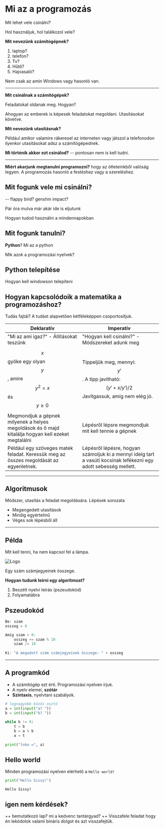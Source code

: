 
# Mi az a programozás

Mit lehet vele csinálni?

Hol használjuk, hol találkozol vele?

**Mit nevezünk számítógépnek?** 
1. laptop?
2. telefon?
3. Tv?
4. Hűtő?
5. Hajvasaló?

Nem csak az amin Windows vagy hasonló van.

---

**Mit csinálnak a számítógépek?**

Feladatokat oldanak meg. Hogyan?

Ahogyan az emberek is képesek feladatokat megoldani. Utasításokat követve. 

**Mit nevezünk utasításnak?**

Például amikor valamire rákeresel az interneten vagy játszol a telefonodon ilyenkor utasításokat adsz a számítógépednek.

**Mi történik akkor ezt csinálod?** -- pontosan nem is kell tudni.

---

**Miért akarjunk megtanulni programozni?** hogy az ötleteinkből valóság legyen. A programozás hasonló a festéshez vagy a szereléshez.

## Mit fogunk vele mi csinálni?

-- flappy bird? genshin impact?

Pár óra mulva már akár ide is eljutunk

Hogyan tudod használni a mindennapokban

## Mit fogunk tanulni?

**Python**? Mi az a python

Mik azok a programozási nyelvek?

## Python telepítése

Hogyan kell windowson telepíteni

## Hogyan kapcsolódoik a matematika a programozáshoz?

Tudás fajtái? A tudást alapvetően kétféleképpen csoportosítjuk.

| Deklaratív                                                                                         | Imperatív                                                                                                         |
| -------------------------------------------------------------------------------------------------- | ----------------------------------------------------------------------------------------------------------------- |
| "Mi az ami igaz?" - Állításokat teszünk                                                            | "Hogyan kell csinálni?" - Módszereket adunk meg                                                                   |
| $$x$$ gyöke egy olyan $$y$$, amire $$y^2=x$$ és $$ y \geq 0$$                                      | Tippeljük meg, mennyi: $$y'$$. A tipp javítható: $$(y'+x/y')/2$$ Javítgassuk, amíg nem elég jó.                   |
| Megmondjuk a gépnek milyenek a helyes megoldások és ő majd kitalálja hogyan kell ezeket megtalálni | Lépésről lépsre megmondjuk mit kell tennie a gépnek                                                               |
| Például egy szöveges matek feladat. Keressük meg az összes megoldását az egyenletnek.              | Lépésről lépésre, hogyan számoljuk ki a mennyi ideig tart a vasúti kocsinak lefékezni egy adott sebesség mellett. |


---

## Algoritmusok

Módszer, utasítás a feladat megoldására. Lépések sorozata

- Megengedett utasítások
- Mindig egyértelmű
- Véges sok lépésből áll

--- 

## Példa

Mit kell tenni, ha nem kapcsol fel a lámpa.

<img src="/flowchart.png" alt="Logo" />

Egy szám számjegyeinek összege.

**Hogyan tudunk leírni egy algoritmust?**

1. Beszélt nyelvi leírás (pszeudokód)
2. Folyamatábra

## Pszeudokód

```rs
Be: szam
osszeg = 0

Amíg szam > 0:
    osszeg += szam % 10
    szam /= 10
    
Ki: "A megadott szám számjegyeinek összege: " + osszeg
```
---

## A programkód

- A számítógép ezt érti. Programozási nyelven írjuk.
- A nyelv elemei, **szótár**
- **Szintaxis**, nyelvtani szabályok.

```python
# legnagyobb közös osztó
a = int(input("a? "))
b = int(input("b? "))
 
while b != 0:
    t = b
    b = a % b
    a = t
 
print("lnko =", a)
```

## Hello world

Minden programozási nyelven elérhető a `Hello world!`

```python
print("Hello Sissy!")
```
```
Hello Sissy!
```

## igen nem kérdések?
++ bemutatkozó lap?
mi a kedvenc tantárgyad?
++ Visszafele feladat hogy én lekódolok valami bináris dolgot és azt visszafejtük.




